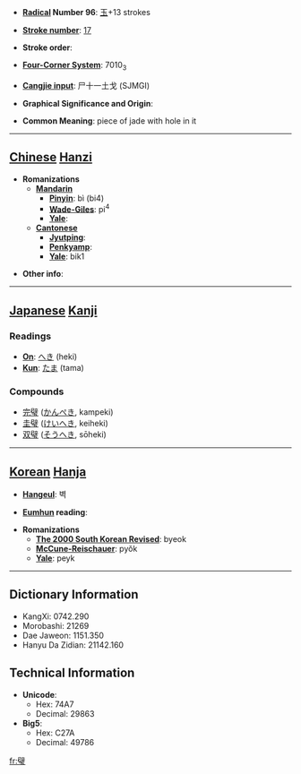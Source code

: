 * '''[[Wiktionary:Chinese radical index| Radical]] Number 96''': [[Wiktionary:Chinese radical index 玉|玉]]+13 strokes

* '''[[Wiktionary:Chinese total strokes index|Stroke number]]''': [[Wiktionary:Chinese total strokes index 17|17]]

* '''Stroke order''': 

* '''[[Wiktionary:Chinese four corner index|Four-Corner System]]''': 7010<sub>3</sub>

* '''[[Wiktionary:Chinese Cangjie index|Cangjie input]]''': 尸十一土戈 (SJMGI)

* '''Graphical Significance and Origin''': 

* '''Common Meaning''': piece of jade with hole in it

----

== [[Chinese]] [[Hanzi]] ==

* '''Romanizations'''
** '''[[Mandarin]]'''
*** '''[[Pinyin]]''': bì (bi4)
*** '''[[Wade-Giles]]''': pi<sup>4</sup>
*** '''[[Yale]]''': 
** '''[[Cantonese]]'''
*** '''[[Jyutping]]''':
*** '''[[Penkyamp]]''': 
*** '''[[Yale]]''': bik1

* '''Other info''': 

----

== [[Japanese]] [[Kanji]] ==

===Readings===
* '''[[On]]''': [[へき]] (heki)
* '''[[Kun]]''': [[たま]] (tama)
===Compounds===
*[[完璧]] ([[かんぺき]], kampeki)
*[[圭璧]] ([[けいへき]], keiheki)
*[[双璧]] ([[そうへき]], sōheki)
----

== [[Korean]] [[Hanja]] ==

* '''[[Hangeul]]''': 벽

* '''[[Eumhun]] reading''': 

* '''Romanizations'''
** '''[[The 2000 South Korean Revised Romanization|The 2000 South Korean Revised]]''': byeok
** '''[[McCune-Reischauer]]''': pyŏk
** '''[[Yale]]''': peyk

----

== Dictionary Information ==

* KangXi: 0742.290
* Morobashi: 21269
* Dae Jaweon: 1151.350
* Hanyu Da Zidian: 21142.160

== Technical Information ==

* '''Unicode''':
** Hex: 74A7
** Decimal: 29863
* '''Big5''':
** Hex: C27A
** Decimal: 49786

[[fr:璧]]